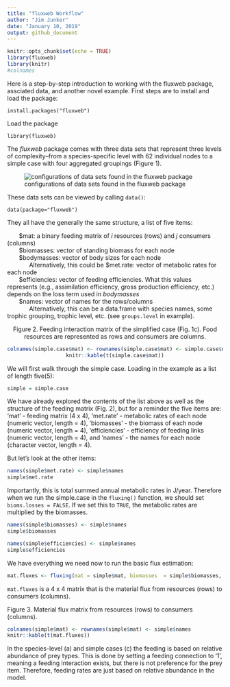 ```yaml
---
title: "fluxweb Workflow"
author: "Jim Junker"
date: "January 10, 2019"
output: github_document
---
```


```r
knitr::opts_chunk$set(echo = TRUE)
library(fluxweb)
library(knitr)
#colnames
```

Here is a step-by-step introduction to working with the fluxweb package, assciated data, and another novel example. First steps are to install and load the package:

`install.packages("fluxweb")`

Load the package

`library(fluxweb)`

The *fluxweb* package comes with three data sets that represent three levels of complexity--from a species-specific level with 62 individual nodes to a simple case with four aggregated groupings (Figure 1).

![configurations of data sets found in the fluxweb package](`r paste(getwd(),"/README-files/Gauzens-et-al-2017_fig-1.png",sep = "")`)

These data sets can be viewed by calling `data()`:

`data(package="fluxweb")`

They all have the generally the same structure, a list of five items:

&nbsp;&nbsp;&nbsp;&nbsp;&nbsp;&nbsp; $mat: a binary feeding matrix of *i* resources (rows) and *j* consumers (columns)  
&nbsp;&nbsp;&nbsp;&nbsp;&nbsp;&nbsp; $biomasses:  vector of standing biomass for each node  
&nbsp;&nbsp;&nbsp;&nbsp;&nbsp;&nbsp; $bodymasses:  vector of body sizes for each node  
&nbsp;&nbsp;&nbsp;&nbsp;&nbsp;&nbsp;&nbsp;&nbsp;&nbsp;&nbsp;&nbsp;&nbsp; Alternatively, this could be $met.rate:  vector of metabolic rates for each node  
&nbsp;&nbsp;&nbsp;&nbsp;&nbsp;&nbsp; $efficiencies:  vector of feeding efficiencies. What this values represents (e.g., assimilation efficiency, gross production efficiency, etc.) depends on the loss term used in *bodymasses*  
&nbsp;&nbsp;&nbsp;&nbsp;&nbsp;&nbsp; $names: vector of names for the rows/columns  
&nbsp;&nbsp;&nbsp;&nbsp;&nbsp;&nbsp;&nbsp;&nbsp;&nbsp;&nbsp;&nbsp;&nbsp; Alternatively, this can be a data.frame with species names, some trophic grouping, trophic level, etc. (see `groups.level` in  example).

<center>
Figure 2. Feeding interaction matrix of the simplified case (Fig. 1c). Food resources are represented as rows and consumers are columns. 

```r
colnames(simple.case$mat) <- rownames(simple.case$mat) <- simple.case$names
knitr::kable(t(simple.case$mat))
```

</center>

We will first walk through the simple case. Loading in the example as a list of length five(5):

```r
simple = simple.case
```

We have already explored the contents of the list above as well as the structure of the feeding matrix (Fig. 2), but for a reminder the five items are: 'mat' - feeding matrix (4 x 4), 'met.rate' - metabolic rates of each node (numeric vector, length = 4), 'biomasses' - the biomass of each node (numeric vector, length = 4), 'efficiencies' - efficiency of feeding links (numeric vector, length = 4), and 'names' - the names for each node (character vector, length = 4).

But let's look at the other items:

```r
names(simple$met.rate) <- simple$names
simple$met.rate
```

Importantly, this is total summed annual metabolic rates in J/year. Therefore when we run the simple.case in the `fluxing()` function, we should set `bioms.losses = FALSE`. If we set this to `TRUE`, the metabolic rates are multiplied by the biomasses. 

```r
names(simple$biomasses) <- simple$names
simple$biomasses
```

```r
names(simple$efficiencies) <- simple$names
simple$efficiencies
```

We have everything we need now to run the basic flux estimation:

```r
mat.fluxes <- fluxing(mat = simple$mat, biomasses  = simple$biomasses, losses = simple$met.rate, efficiencies = simple$efficiencies, bioms.prefs = FALSE, bioms.losses = FALSE, ef.level = "pred")
```

`mat.fluxes` is a 4 x 4 matrix that is the material flux from resources (rows) to consumers (columns).

Figure 3. Material flux matrix from resources (rows) to consumers (columns).

```r

colnames(simple$mat) <- rownames(simple$mat) <- simple$names
knitr::kable(t(mat.fluxes))

```

In the species-level (a) and simple cases (c) the feeding is based on relative abundance of prey types. This is done by setting a feeding connection to '1', meaning a feeding interaction exists, but there is not preference for the prey item. Therefore, feeding rates are just based on relative abundance in the model.

<!-- stepping through the example of moderate complexity that has some aggregation of prey and food items is the most useful to understand how we can alter the interactions to  -->
